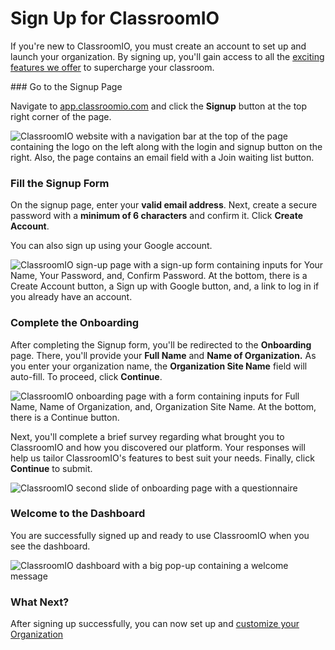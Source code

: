 
# Sign Up for ClassroomIO

If you're new to ClassroomIO, you must create an account to set up and launch your organization. By signing up, you'll gain access to all the [exciting features we offer](https://www.classroomio.com/docs/what-is-classroomio#key-features) to supercharge your classroom.

<Steps>
### Go to the Signup Page

Navigate to [app.classroomio.com](https://peopletalk.io) and click the **Signup** button at the top right corner of the page.

<Image
  src={DashboardHomePageSignedout}
  alt="ClassroomIO website with a navigation bar at the top of the page containing the logo on the left along with the login and signup button on the right. Also, the page contains an email field with a Join waiting list button."
  quality="100"
/>

### Fill the Signup Form

On the signup page, enter your **valid email address**. Next, create a secure password with a **minimum of 6 characters** and confirm it. Click **Create Account**.

You can also sign up using your Google account.

<Image
  src={DashboardSignupPage}
  alt="ClassroomIO sign-up page with a sign-up form containing inputs for Your Name, Your Password, and, Confirm Password. At the bottom, there is a Create Account button, a Sign up with Google button, and, a link to log in if you already have an account."
  quality="100"
/>

### Complete the Onboarding

After completing the Signup form, you'll be redirected to the **Onboarding** page. There, you'll provide your **Full Name** and **Name of Organization.** As you enter your organization name, the **Organization Site Name** field will auto-fill. To proceed, click **Continue**.

<Image
  src={DashboardOnboardingPage1}
  alt="ClassroomIO onboarding page with a form containing inputs for Full Name, Name of Organization, and, Organization Site Name. At the bottom, there is a Continue button."
  quality="100"
/>

Next, you'll complete a brief survey regarding what brought you to ClassroomIO and how you discovered our platform. Your responses will help us tailor ClassroomIO's features to best suit your needs. Finally, click **Continue** to submit.

<Image
  src={DashboardOnboardingPage2}
  alt="ClassroomIO second slide of onboarding page with a questionnaire"
  quality="100"
/>

### Welcome to the Dashboard

You are successfully signed up and ready to use ClassroomIO when you see the dashboard.

<Image
  src={DashboardHomePageSignedin}
  alt="ClassroomIO dashboard with a big pop-up containing a welcome message"
  quality="100"
/>

### What Next?

After signing up successfully, you can now set up and [customize your Organization](https://www.classroomio.com/docs/howtoguides/customize-organization)

</Steps>
